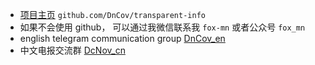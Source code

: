 
- [项目主页](https://github.com/DnCov/transparent-info) `github.com/DnCov/transparent-info`
- 如果不会使用 github， 可以通过我微信联系我 `fox-mn` 或者公众号 `fox_mn`
- english telegram communication group [DnCov_en](https://t.me/DnCov_en)
- 中文电报交流群 [DcNov_cn](https://t.me/DcNov_cn)

<WxFoxMnSvg />

